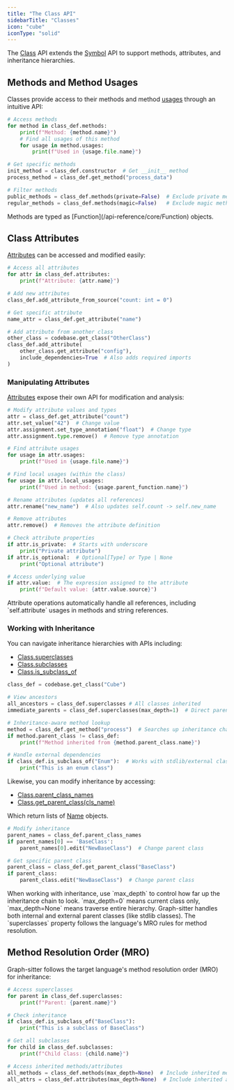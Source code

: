 ```yaml
---
title: "The Class API"
sidebarTitle: "Classes"
icon: "cube"
iconType: "solid"
---
```


The [Class](/api-reference/core/Class) API extends the [Symbol](/building-with-graph-sitter/symbol-api) API to support methods, attributes, and inheritance hierarchies.

## Methods and Method Usages

Classes provide access to their methods and method [usages](/building-with-graph-sitter/dependencies-and-usages) through an intuitive API:

```python
# Access methods
for method in class_def.methods:
    print(f"Method: {method.name}")
    # Find all usages of this method
    for usage in method.usages:
        print(f"Used in {usage.file.name}")

# Get specific methods
init_method = class_def.constructor  # Get __init__ method
process_method = class_def.get_method("process_data")

# Filter methods
public_methods = class_def.methods(private=False)  # Exclude private methods
regular_methods = class_def.methods(magic=False)   # Exclude magic methods
```

<Info>
  Methods are typed as [Function](/api-reference/core/Function) objects.
</Info>

## Class Attributes

[Attributes](/api-reference/core/Attribute) can be accessed and modified easily:

```python
# Access all attributes
for attr in class_def.attributes:
    print(f"Attribute: {attr.name}")

# Add new attributes
class_def.add_attribute_from_source("count: int = 0")

# Get specific attribute
name_attr = class_def.get_attribute("name")

# Add attribute from another class
other_class = codebase.get_class("OtherClass")
class_def.add_attribute(
    other_class.get_attribute("config"),
    include_dependencies=True  # Also adds required imports
)
```

### Manipulating Attributes

[Attributes](/api-reference/core/Attribute) expose their own API for modification and analysis:

```python
# Modify attribute values and types
attr = class_def.get_attribute("count")
attr.set_value("42")  # Change value
attr.assignment.set_type_annotation("float")  # Change type
attr.assignment.type.remove()  # Remove type annotation

# Find attribute usages
for usage in attr.usages:
    print(f"Used in {usage.file.name}")

# Find local usages (within the class)
for usage in attr.local_usages:
    print(f"Used in method: {usage.parent_function.name}")

# Rename attributes (updates all references)
attr.rename("new_name")  # Also updates self.count -> self.new_name

# Remove attributes
attr.remove()  # Removes the attribute definition

# Check attribute properties
if attr.is_private:  # Starts with underscore
    print("Private attribute")
if attr.is_optional:  # Optional[Type] or Type | None
    print("Optional attribute")

# Access underlying value
if attr.value:  # The expression assigned to the attribute
    print(f"Default value: {attr.value.source}")
```

<Note>
  Attribute operations automatically handle all references, including
  `self.attribute` usages in methods and string references.
</Note>

### Working with Inheritance

You can navigate inheritance hierarchies with APIs including:

- [Class.superclasses](/api-reference/core/Class#superclasses)
- [Class.subclasses](/api-reference/core/Class#subclasses)
- [Class.is_subclass_of](/api-reference/core/Class#is-subclass-of)

```python
class_def = codebase.get_class("Cube")

# View ancestors
all_ancestors = class_def.superclasses # All classes inherited
immediate_parents = class_def.superclasses(max_depth=1)  # Direct parents only

# Inheritance-aware method lookup
method = class_def.get_method("process")  # Searches up inheritance chain
if method.parent_class != class_def:
    print(f"Method inherited from {method.parent_class.name}")

# Handle external dependencies
if class_def.is_subclass_of("Enum"):  # Works with stdlib/external classes
    print("This is an enum class")
```

Likewise, you can modify inheritance by accessing:

- [Class.parent_class_names](/api-reference/core/Class#parent-class-names)
- [Class.get_parent_class(cls_name)](/api-reference/core/Class#get-parent-class)

Which return lists of [Name](/api-reference/core/Name) objects.

```python
# Modify inheritance
parent_names = class_def.parent_class_names
if parent_names[0] == 'BaseClass':
    parent_names[0].edit("NewBaseClass")  # Change parent class

# Get specific parent class
parent_class = class_def.get_parent_class("BaseClass")
if parent_class:
    parent_class.edit("NewBaseClass")  # Change parent class
```

<Tip>
  When working with inheritance, use `max_depth` to control how far up the
  inheritance chain to look. `max_depth=0` means current class only,
  `max_depth=None` means traverse entire hierarchy.
</Tip>

<Note>
  Graph-sitter handles both internal and external parent classes (like stdlib
  classes). The `superclasses` property follows the language's MRO rules for
  method resolution.
</Note>

## Method Resolution Order (MRO)

Graph-sitter follows the target language's method resolution order (MRO) for inheritance:

```python
# Access superclasses
for parent in class_def.superclasses:
    print(f"Parent: {parent.name}")

# Check inheritance
if class_def.is_subclass_of("BaseClass"):
    print("This is a subclass of BaseClass")

# Get all subclasses
for child in class_def.subclasses:
    print(f"Child class: {child.name}")

# Access inherited methods/attributes
all_methods = class_def.methods(max_depth=None)  # Include inherited methods
all_attrs = class_def.attributes(max_depth=None)  # Include inherited attributes
```
